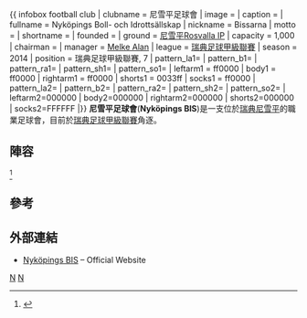 {{ infobox football club
| clubname = 尼雪平足球會
| image = <!-- 檔案不存在 [[image:Nyköpings_BIS.png|138px]] ，可從英文維基百科取得 -->
| caption =
| fullname  = Nyköpings Boll- och Idrottsällskap
| nickname = Bissarna
| motto =
| shortname  =
| founded  = {{start date and age|df=yes|1966}}
| ground  = [[尼雪平|尼雪平]][[Rosvalla_IP|Rosvalla IP]]
| capacity = 1,000
| chairman =
| manager = [[Melke_Alan|Melke Alan]]
| league = [[瑞典足球甲級聯賽|瑞典足球甲級聯賽]]
| season = 2014
| position = 瑞典足球甲級聯賽, 7
| pattern_la1=
| pattern_b1=
| pattern_ra1=
| pattern_sh1=
| pattern_so1=
| leftarm1      = ff0000
| body1         = ff0000
| rightarm1     = ff0000
| shorts1       = 0033ff
| socks1        = ff0000
| pattern_la2=
| pattern_b2=
| pattern_ra2=
| pattern_sh2=
| pattern_so2=
| leftarm2=000000
| body2=000000
| rightarm2=000000
| shorts2=000000
| socks2=FFFFFF
|}}
'''尼雪平足球會'''('''Nyköpings BIS''')是一支位於[[瑞典|瑞典]][[尼雪平|尼雪平]]的職業足球會，目前於[[瑞典足球甲級聯賽|瑞典足球甲級聯賽]]角逐。

==陣容==
{{updated|2015年3月28日}}<ref>{{Cite web |url=http://www.svenskalag.se/squad.asp?teamID=6422 |title=存档副本 |accessdate=2015-09-01 |archive-date=2015-09-24 |archive-url=https://web.archive.org/web/20150924120914/http://www.svenskalag.se/squad.asp?teamID=6422 |dead-url=no }}</ref>
{{Fs start}}
{{Fs player|no= 1|nat=SWE|pos=GK|name= Pontus Lindh}}
{{Fs player|no= 2|nat=SWE|pos=DF|name= Nils Dirke}}
{{Fs player|no= 3|nat=SWE|pos=DF|name= Benjamin Omerovic}}
{{Fs player|no= 4|nat=SWE|pos=MF|name= Alige Barrow}}
{{Fs player|no= 5|nat=SWE|pos=DF|name= Alexander Lind}}
{{Fs player|no= 6|nat=SLE|pos=DF|name= Ishmael Koroma}}
{{Fs player|no= 7|nat=SWE|pos=FW|name= William Ankarhake}}
{{Fs player|no= 8|nat=SWE|pos=MF|name= [[Suad_Gruda|Suad Gruda]]}}
{{Fs player|no= 9|nat=MON|pos=FW|name= Adis Djokovic}}
{{Fs player|no=10|nat=HON|pos=FW|name= Dago Funes}}
{{Fs player|no=11|nat=SWE|pos=FW|name= Emil Hedsén}}
{{Fs player|no=12|nat=SWE|pos=MF|name= Jakob Sauma}}
{{Fs mid}}
{{Fs player|no=13|nat=SWE|pos=DF|name= Lennart Johansson}}
{{Fs player|no=14|nat=SWE|pos=DF|name= Simon Esséus}}
{{Fs player|no=15|nat=PLE|pos=FW|name= [[Mahmoud_Eid|Mahmoud Eid]]}}
{{Fs player|no=16|nat=SWE|pos=DF|name= Sebastian Ludzik}}
{{Fs player|no=17|nat=SWE|pos=MF|name= Andreas Guillén}}
{{Fs player|no=18|nat=SWE|pos=MF|name= Nicklas Lindqvist}}
{{Fs player|no=19|nat=SWE|pos=MF|name= Timothy Mjällby}}
{{Fs player|no=20|nat=SWE|pos=MF|name= Alen Ahmetovic}}
{{Fs player|no=21|nat=SWE|pos=MF|name= Carl Johan Ågren}}
{{Fs player|no=22|nat=USA|pos=MF|name= [[Jossimar_Sanchez|Jossimar Sanchez]]}}
{{Fs player|no=23|nat=SWE|pos=GK|name= Anton Fagerström}}
{{Fs player|no=33|nat=SWE|pos=DF|name= Enis Ahmetovic}}
{{Fs end}}

==參考==
{{Reflist}}

==外部連結==
* [https://web.archive.org/web/20150925121607/http://www.bissarna.se/ Nyköpings BIS] – Official Website

[[Category:1966年建立的足球俱樂部|N]]
[[Category:瑞典足球俱樂部|N]]